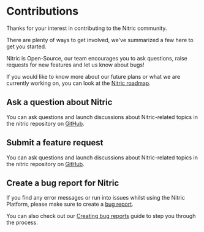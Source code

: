 
# Contributions

Thanks for your interest in contributing to the Nitric community.

There are plenty of ways to get involved, we've summarized a few here to get you started.

Nitric is Open-Source, our team encourages you to ask questions, raise requests for new features and let us know about bugs!

If you would like to know more about our future plans or what we are currently working on, you can look at the [Nitric roadmap](https://github.com/orgs/nitrictech/projects/4).

## Ask a question about Nitric

You can ask questions and launch discussions about Nitric-related topics in the nitric repository on [GitHub](https://github.com/nitrictech/nitric/discussions).

## Submit a feature request

You can ask questions and launch discussions about Nitric-related topics in the nitric repository on [GitHub](https://github.com/nitrictech/nitric/issues/new?assignees=&labels=&template=feature_request.md&title=%27Submit%20feature%20request%27).

## Create a bug report for Nitric

If you find any error messages or run into issues whilst using the Nitric Platform, please make sure to create a [bug report](https://github.com/nitrictech/nitric/issues/new?assignees=&labels=&template=bug_report.md&title=%27Create%20bug%20report%27).

You can also check out our [Creating bug reports](./support) guide to step you through the process.
